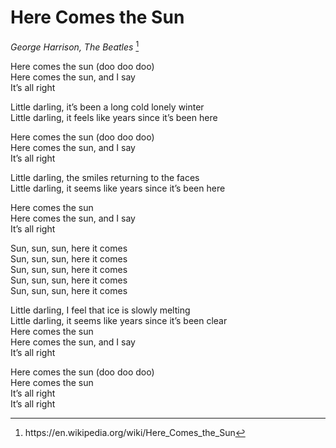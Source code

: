 # Here Comes the Sun  

*George Harrison, The Beatles* ^[https://en.wikipedia.org/wiki/Here_Comes_the_Sun]

Here comes the sun (doo doo doo)  
Here comes the sun, and I say  
It's all right

Little darling, it's been a long cold lonely winter  
Little darling, it feels like years since it's been here

Here comes the sun (doo doo doo)  
Here comes the sun, and I say  
It's all right

Little darling, the smiles returning to the faces  
Little darling, it seems like years since it's been here

Here comes the sun  
Here comes the sun, and I say  
It's all right

Sun, sun, sun, here it comes  
Sun, sun, sun, here it comes  
Sun, sun, sun, here it comes  
Sun, sun, sun, here it comes  
Sun, sun, sun, here it comes

Little darling, I feel that ice is slowly melting  
Little darling, it seems like years since it's been clear  
Here comes the sun  
Here comes the sun, and I say  
It's all right
  
Here comes the sun (doo doo doo)  
Here comes the sun  
It's all right  
It's all right